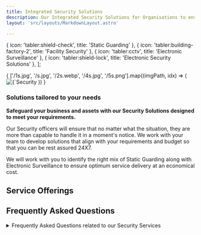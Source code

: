 ```yaml
---
title: Integrated Security Solutions
description: Our Integrated Security Solutions for Organisations to ensure complete security 24X7
layout: 'src/layouts/MarkdownLayout.astro'

---
```



  { icon: 'tabler:shield-check', title: 'Static Guarding' },
  { icon: 'tabler:building-factory-2', title: 'Facility Security' },
  { icon: 'tabler:cctv', title: 'Electronic Surveillance' },
  { icon: 'tabler:shield-lock', title: 'Electronic Security Solutions' },
];


<div class="lg:grid lg:grid-cols-5 md:grid md:grid-cols-5 sm:grid sm:grid-cols-2 mx-auto gap-4"> 
  {
    ['/1s.jpg', '/s.jpg', '/2s.webp', '/4s.jpg', '/5s.png'].map((imgPath, idx) => (
      <Image
        key={idx}
        src={imgPath}
        alt={`Security Image ${idx + 1}`}
        width={250}
        height={250}
      />
    ))
  }
</div>

### Solutions tailored to your needs


**Safeguard your business and assets with our Security Solutions designed to meet your requirements.**

Our Security officers will ensure that no matter what the situation, they are more than capable to handle it in a moment's notice. We work with your team to develop solutions that align with your requirements and budget so that you can be rest assured 24X7.

We will work with you to identify the right mix of Static Guarding along with Electronic Surveillance to ensure optimum service delivery at an economical cost.

## Service Offerings



## Frequently Asked Questions

<div class="border border-gray-300 rounded-lg mt-8">
  <details class="collapse collapse-arrow">
    <summary class="collapse-title text-xl font-medium">Frequently Asked Questions related to our Security Services</summary>
    <div class="collapse-content">
      <ol class="list-decimal pl-6">
        <li>
          **What is an integrated security system?**
          <br />
          Integrated Security refers to the merging of traditional security practices with technologically enabled measures. It can also refer to a 'wide-angled' approach to security that incorporates physical security measures (such as guarding and CCTV), cyber security, health and safety, and business continuity. Refer to our blog post to understand in detail.
        </li>

        <li>
          **What are the essential security services needed in a business?**
          <br />
          Key Security Services to invest in are:
          <ul class="list-disc pl-6">
            <li>Electronic Security</li>
            <li>Property Surveillance</li>
            <li>Access Control Systems</li>
            <li>Cybersecurity</li>
            <li>Video Analytics</li>
            <li>Remote Monitoring</li>
            <li>Security Personnel</li>
          </ul>
          We recommend hiring a professional Security company to undertake essential security services and avoid loss to your business. You can refer to our [blog post](/blog/security-Service) to understand more.
        </li>

        <li>
          **What Special services will I have access to through an integrated security services company?**
          <br />
          You will get access to the following services:
          <ul class="list-disc pl-6">
            <li>Video Surveillance and Monitoring</li>
            <li>Access Control Systems</li>
            <li>Security Warning Systems</li>
            <li>Video Analytics</li>
            <li>Well Trained Security Personnel</li>
          </ul>
        </li>

        <li>
          **What are the benefits of an integrated security service?**
          <br />
          Integrated services offer a range of advantages:
          <ul class="list-disc pl-6">
            <li>Reduce Costs</li>
            <li>Multiple services by a single Vendor</li>
            <li>Service Efficiency</li>
            <li>Easy Management</li>
          </ul>
          You can refer to our [blog post](/blog/security-Service) to understand more.
        </li>
      </ol>
    </div>
  </details>
</div>
